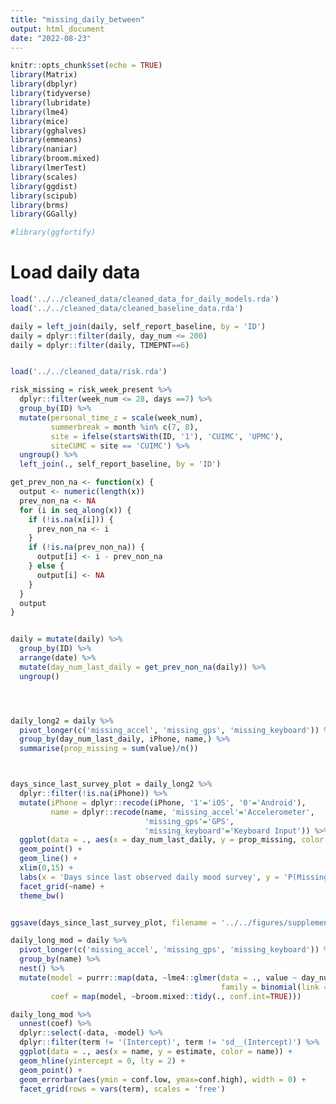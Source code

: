 ```yaml
---
title: "missing_daily_between"
output: html_document
date: "2022-08-23"
---
```


```r
knitr::opts_chunk$set(echo = TRUE)
library(Matrix)
library(dbplyr)
library(tidyverse)
library(lubridate)
library(lme4)
library(mice)
library(gghalves)
library(emmeans)
library(naniar)
library(broom.mixed)
library(lmerTest)
library(scales)
library(ggdist)
library(scipub)
library(brms)
library(GGally)

#library(ggfortify)
```

# Load daily data

```r
load('../../cleaned_data/cleaned_data_for_daily_models.rda')
load('../../cleaned_data/cleaned_baseline_data.rda')

daily = left_join(daily, self_report_baseline, by = 'ID')
daily = dplyr::filter(daily, day_num <= 200)
daily = dplyr::filter(daily, TIMEPNT==6)


load('../../cleaned_data/risk.rda')

risk_missing = risk_week_present %>%
  dplyr::filter(week_num <= 28, days ==7) %>%
  group_by(ID) %>%
  mutate(personal_time_z = scale(week_num),
         summerbreak = month %in% c(7, 8),
         site = ifelse(startsWith(ID, '1'), 'CUIMC', 'UPMC'),
         siteCUMC = site == 'CUIMC') %>%
  ungroup() %>%
  left_join(., self_report_baseline, by = 'ID')
```



```r
get_prev_non_na <- function(x) {
  output <- numeric(length(x))
  prev_non_na <- NA
  for (i in seq_along(x)) {
    if (!is.na(x[i])) {
      prev_non_na <- i
    }
    if (!is.na(prev_non_na)) {
      output[i] <- i - prev_non_na
    } else {
      output[i] <- NA
    }
  }
  output
}


daily = mutate(daily) %>%
  group_by(ID) %>%
  arrange(date) %>%
  mutate(day_num_last_daily = get_prev_non_na(daily)) %>%
  ungroup()




daily_long2 = daily %>%
  pivot_longer(c('missing_accel', 'missing_gps', 'missing_keyboard')) %>%
  group_by(day_num_last_daily, iPhone, name,) %>%
  summarise(prop_missing = sum(value)/n())



days_since_last_survey_plot = daily_long2 %>%
  dplyr::filter(!is.na(iPhone)) %>% 
  mutate(iPhone = dplyr::recode(iPhone, '1'='iOS', '0'='Android'),
         name = dplyr::recode(name, 'missing_accel'='Accelerometer',
                              'missing_gps'='GPS',
                              'missing_keyboard'='Keyboard Input')) %>%
  ggplot(data = ., aes(x = day_num_last_daily, y = prop_missing, color = factor(iPhone))) +
  geom_point() +
  geom_line() +
  xlim(0,15) +
  labs(x = 'Days since last observed daily mood survey', y = 'P(Missing)', color = NULL) +
  facet_grid(~name) +
  theme_bw()


ggsave(days_since_last_survey_plot, filename = '../../figures/supplement/days_since_last_survey.png', height = 5, width = 8)

daily_long_mod = daily %>%
  pivot_longer(c('missing_accel', 'missing_gps', 'missing_keyboard')) %>%
  group_by(name) %>%
  nest() %>%
  mutate(model = purrr::map(data, ~lme4::glmer(data = ., value ~ day_num_last_daily*iPhone + (1|ID),
                                               family = binomial(link = 'logit'))),
         coef = map(model, ~broom.mixed::tidy(., conf.int=TRUE)))

daily_long_mod %>%
  unnest(coef) %>%
  dplyr::select(-data, -model) %>%
  dplyr::filter(term != '(Intercept)', term != 'sd__(Intercept)') %>%
  ggplot(data = ., aes(x = name, y = estimate, color = name)) +
  geom_hline(yintercept = 0, lty = 2) + 
  geom_point() + 
  geom_errorbar(aes(ymin = conf.low, ymax=conf.high), width = 0) +
  facet_grid(rows = vars(term), scales = 'free')
```
